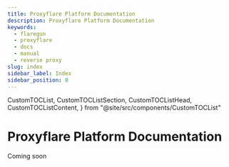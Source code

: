 ```yaml
---
title: Proxyflare Platform Documentation
description: Proxyflare Platform Documentation
keywords:
  - flaregun
  - proxyflare
  - docs
  - manual
  - reverse proxy
slug: index
sidebar_label: Index
sidebar_position: 0
---
```



  CustomTOCList,
  CustomTOCListSection,
  CustomTOCListHead,
  CustomTOCListContent,
} from "@site/src/components/CustomTOCList"

# Proxyflare Platform Documentation

Coming soon
